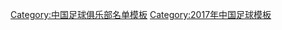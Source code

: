 {{Football squad with groups
|name=2017年中超分类名单上海上港
|bgcolor=#FF0000
|bordercolor=#B00000
|textcolor=#FFFFFF
|title=[[上海上港集团足球俱乐部|<span style="color:#FFFFFF">上海上港</span>]] — [[2017年中国足球超级联赛|<span style="color:#FFFFFF">2017年</span>]][[中国足球超级联赛|<span style="color:#FFFFFF">中超联赛亚军</span>]]、[[2017年中国足协杯|<span style="color:#FFFFFF">足协杯亚军</span>]]
|group1=全年参赛球员
|list1=<div>
{{Football squad2 player|no=1|name=[[颜骏凌]]}}
{{Football squad2 player|no=2|name=[[张卫 (1993年3月)|张卫]]}}
{{Football squad2 player|no=4|name=[[王燊超]]}}
{{Football squad2 player|no=5|name=[[汪佳捷]]}}
{{Football squad2 player|no=6|name=[[蔡慧康]]}}
{{Football squad2 player|no=7|name=[[武磊]]}}
{{Football squad2 player|no=8|name={{flagicon|BRA}} {{flagicon|ITA}} [[奥斯卡·多斯桑托斯·埃姆博阿巴·儒尼奥尔|-{zh-hans:奥斯卡;zh-hk:奧斯卡}-]]}}
{{Football squad2 player|no=9|name={{flagicon|BRA}} [[艾克森|-{zh-hans:埃尔克森;zh-hk:艾傑臣;zh-tw:艾克森;}-]]}}
{{Football squad2 player|no=10|name={{flagicon|BRA}} [[浩克 (足球运动员)|-{zh-hans:浩克;zh-hk:侯克}-]]}}
{{Football squad2 player|no=11|name=[[吕文君]]}}
{{Football squad2 player|no=13|name=[[魏震 (足球运动员)|魏震]]}}
{{Football squad2 player|no=14|name=[[李圣龙]]}}
{{Football squad2 player|no=15|name=[[林创益]]}}
{{Football squad2 player|no=16|name={{flagicon|POR}} [[里卡多·卡瓦略|-{zh-hans:卡瓦略;zh-hk:卡華路}-]]}}
{{Football squad2 player|no=17|name=[[张华晨]]}}
{{Football squad2 player|no=18|name={{link-en|张一 (足球运动员)|Zhang Yi (footballer)|张一}}}}
{{Football squad2 player|no=21|name=[[于海 (足球运动员)|于海]]}}
{{Football squad2 player|no=22|name=[[孙乐]]}}
{{Football squad2 player|no=23|name=[[傅欢]]}}
{{Football squad2 player|no=24|name=[[雷文杰]]}}
{{Football squad2 player|no=25|name={{flagicon|UZB}} [[奥季尔·艾哈迈多夫|-{zh-hans:艾哈迈多夫;zh-hk:阿美杜夫}-]]}}
{{Football squad2 player|no=26|name={{le|高海生|Gao Haisheng}}}}
{{Football squad2 player|no=27|name=[[石柯 (足球运动员)|石柯]]}}
{{Football squad2 player|no=28|name=[[贺惯]]}}
{{Football squad2 player|no=29|name={{le|郑致云|Zheng Zhiyun (footballer)}}}}
{{Football squad2 player|no=30|name=[[高志杰 (足球运动员)|高志杰]]}}
{{Football squad2 player|no=33|name=[[韦世豪]]}}
{{Football squad2 player|no=34|name=[[陈威 (足球运动员)|陈威]]}}
{{Football squad2 player|no=35|name=[[施晓东]]}}
{{Football squad2 player|no=36|name=[[俞豪]]}}
{{Football squad2 player|no=37|name=[[陈彬彬]]}}
</div>
|group2=夏季转入球员
|list2=<div>
{{Football squad2 player|no=44|name=[[魏来]]}}
</div>
|group3=夏季转出球员
|list3=<div>
{{Football squad2 player|no=31|name=[[江子磊]]}}
</div>
|group4=主教练
|list4={{flagicon|POR}} [[安德烈·維拉斯-波亞斯|-{zh-hans:博阿斯;zh-hk:保亞斯}-]]
}}
<noinclude>
{{DEFAULTSORT:Shanghai East Asia F.C. Squad 2017}}
[[Category:中国足球俱乐部名单模板]]
[[Category:2017年中国足球模板]]
</noinclude>